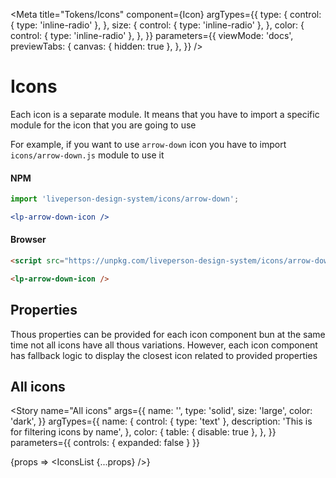 


<Meta
  title="Tokens/Icons"
  component={Icon}
  argTypes={{
    type: {
      control: { type: 'inline-radio' },
    },
    size: {
      control: { type: 'inline-radio' },
    },
    color: {
      control: { type: 'inline-radio' },
    },
  }}
  parameters={{
    viewMode: 'docs',
    previewTabs: {
      canvas: { hidden: true },
    },
  }}
/>

# Icons

Each icon is a separate module.
It means that you have to import a specific module for the icon that you are going to use

For example, if you want to use `arrow-down` icon you have to import `icons/arrow-down.js` module to use it

#### NPM

```jsx
import 'liveperson-design-system/icons/arrow-down';

<lp-arrow-down-icon />
```

#### Browser

```html
<script src="https://unpkg.com/liveperson-design-system/icons/arrow-down.js"></script>

<lp-arrow-down-icon />
```

## Properties

<ArgsTable of={Icon} />

Thous properties can be provided for each icon component bun at the same time not all icons have all thous variations.
However, each icon component has fallback logic to display the closest icon related to provided properties

## All icons

<ArgsTable story="All icons" />

<Story
  name="All icons"
  args={{
    name: '',
    type: 'solid',
    size: 'large',
    color: 'dark',
  }}
  argTypes={{
    name: {
      control: { type: 'text' },
      description: 'This is for filtering icons by name',
    },
    color: {
      table: { disable: true },
    },
  }}
  parameters={{
    controls: { expanded: false }
  }}
>
  {props => <IconsList {...props} />}
</Story>
